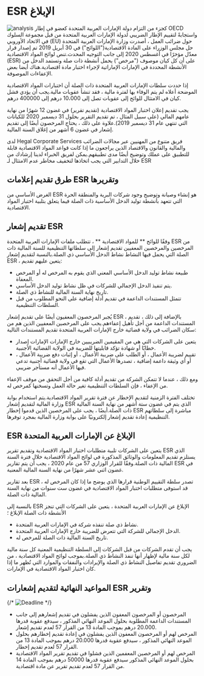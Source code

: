 # ESR الإبلاغ
![analysis](/blog/esr/1.png)
كجزء من التزام دولة الإمارات العربية المتحدة كعضو في إطار OECD واستجابةً لتقييم الإطار الضريبي لدولة الإمارات العربية المتحدة من قبل مجموعة السلوك في الاتحاد الأوروبي (EU) حول ضرائب العمل ، أصدرت وزارة الإمارات العربية المتحدة حل مجلس الوزراء على المادة الاقتصادية("اللوائح") في 30 أبريل 2019 تم إصدار قرار معدّل مؤخرًا في أغسطس 2020 إلى جانب التوجيه المحدث.تنص لوائح المواد الاقتصادية (ESR) على أن كل كيان موصوف ("مرخص") يحمل أنشطة ذات صلة وتستمد الدخل من الأنشطة المحددة في الإمارات الإماراتية لإجراء اختبار مادة اقتصادية.هناك أيضا بعض الإعفاءات الموصوفة.

إذا حددت سلطات الإمارات العربية المتحدة ذات الصلة أن اختبارات المواد الاقتصادية الموضحة أعلاه لم يتم الوفاء بها لفترة مالية ، فقد تنشأ عقوبات مالية.يجب أن يؤدي فشل كيان في الامتثال للوائح إلى عقوبات تصل إلى 10،000 درهم إلى 400000 درهم.

يجب تقديم إعلان اختبار المواد الاقتصادية (تقديم تقرير) في غضون 12 شهرًا من نهاية عامهم المالي (على سبيل المثال ، تم تقديم التقرير بحلول 31 ديسمبر 2020 للكيانات التي تنتهي عام 31 ديسمبر 2019).علاوة على ذلك ، يحتاج المرخصون أيضًا إلى تقديم إشعار في غضون 6 أشهر من إغلاق السنة المالية.

لدى Hegal Corporate Services فريق متنوع من المهنيين عبر مجالات الضرائب والمالية والقانون والاقتصاد الذين يراجعون ما إذا كانت قواعد المواد الاقتصادية قابلة للتطبيق على عملك وتوضيح أيضًا مدى تطبيقهم.يمكن لفريق الخبراء لدينا إرشادك من خلال التدابير التي يجب اتخاذها لتخفيف مخاطر عدم الامتثال لـ ESR

## طرق تقديم إعلامات ESR وتقريرها
الغرض الأساسي من ESR هو إنشاء وصيانة وتوضيح وجود شركات البرية والمنطقة الحرة التي تتعهد بأنشطة توليد الدخل الأساسية ذات الصلة فيما يتعلق بتلبية اختبار المواد الاقتصادية.
## تقديم إشعار ESR
وفقًا للوائح ** للمواد الاقتصادية ** ، تتطلب ملفات الإمارات العربية المتحدة ESR من المرخصين والمرخصين المعفيين تقديم إشعار إلى سلطاتها التنظيمية للسنة المالية ذات الصلة التي يحمل فيها النشاط نشاط الدخل الأساسي ذي الصلة.بالنسبة لتقديم إشعار ESR ، يتعين عليهم تقديم:

- طبيعة نشاط توليد الدخل الأساسي المعني الذي يقوم به المرخص له أو المرخص المعفاة.
- يتم تنفيذ الدخل الإجمالي للشركات في ظل نشاط توليد الدخل الأساسي.
- تاريخ نهاية السنة المالية للنشاط ذي الصلة.
- تتمثل المستندات الداعمة في تقديم أدلة إضافية على النحو المطلوب من قبل السلطات التنظيمية.

يُجبر المرخصون المعفيون أيضًا على تقديم إشعار ESR ، بالإضافة إلى ذلك ، تقديم المستندات الداعمة من أجل تأهيل إعفاءهم.يجب على المرخصين المعفيين الذين هم من سكان الضرائب في ولاية قضائية خارج الإمارات العربية المتحدة تقديم المستندات التالية:

- يتعين على الشركات التي هي من المقيمين الضريبيين خارج الإمارات الإمارات إصدار خطابًا أو شهادة تؤكد قابليتها للضريبة في الولاية القضائية الأجنبية.
- تقييم لضريبة الأعمال ، أو الطلب على ضريبة الأعمال ، أو إثبات دفع ضريبة الأعمال ، أو أي وثيقة داعمة إضافية ، تصدرها الأعمال التي تقع في ولاية قضائية أجنبية تدعي فيها الأعمال أنه مستأجر ضريبي.

ومع ذلك ، عندما لا تتمكن الشركة من تقديم أدلة كافية من أجل التحقق من موقف الإعفاء من الإعفاء ، فإن السلطات التنظيمية تغير حالة العمل وتسخنها كمرخص له.

تختلف الفترة الزمنية لتقديم الإخطار عن فترة تقرير المواد الاقتصادية.يتم استخدام بوابة وزارة المالية لتقديم إشعار ESR الذي يتم في غضون ستة أشهر من نهاية السنة المالية ذات الصلة.أيضًا ، يجب على المرخصين الذين قدموا إخطار ESR مباشرة إلى سلطاتهم التنظيمية إعادة تقديم إشعار إلكترونيًا على بوابة وزارة المالية بمجرد توفرها.
## ESR الإبلاغ عن الإمارات العربية المتحدة
يتعين على الشركات تلبية متطلبات اختبار المواد الاقتصادية وتقديم تقرير ESR الذي يستلزم تقديم المعلومات والوثائق المذكورة في لوائح المواد الاقتصادية خلال فترة السنة المالية ذات الصلة.وفقًا للقرار الوزاري 57 من عام 2020 ، يجب أن يتم تقارير ESR في غضون اثني عشر شهرًا من نهاية السنة المالية المعنية.

بعد تقارير ESR ، تصدر سلطة التقييم الوطنية قرارها الذي يوضح ما إذا كان المرخص له قد استوفى متطلبات اختبار المواد الاقتصادية في غضون ست سنوات من نهاية السنة المالية ذات الصلة.

بالنسبة إلى ESR الإبلاغ عن الإمارات العربية المتحدة ، يتعين على الشركات التي تنجز الأنشطة ذات الصلة الإبلاغ ؛

- نشاط ذي صلة تنفذه شركة في الإمارات العربية المتحدة.
- الدخل الإجمالي للشركة التي تتعرض للضريبة خارج الإمارات العربية المتحدة.
- تاريخ السنة المالية ذات الصلة للمرخص له.

يجب أن تقدم الشركات من قبل الشركات إلى السلطة التنظيمية المعنية كل سنة مالية لكل سنة مالية لإظهار أنها تنفذ النشاط ذي الصلة.بموجب لوائح المواد الاقتصادية ، من الضروري تقديم تفاصيل النشاط ذي الصلة والإيرادات والنفقات والموارد التي تُظهر ما إذا كان اختبار المواد الاقتصادية في الإمارات.

## المواعيد النهائية لتقديم إشعارات ESR وتقرير

{/* ![Deadline](/blog/esr/2.png) */}

- المرخصون أو المرخصون المعفون الذين يفشلون في تقديم إشعارهم إلى جانب المستندات الداعمة المطلوبة بحلول الموعد النهائي المذكور ، سيدفع عقوبة قدرها 20.000 درهم بموجب المادة 13 من القرار 57 لعدم تقديم إشعار.
- المرخص لهم أو المرخصون المعفون الذين يفشلون في إعادة تقديم إخطارهم بحلول الموعد النهائي المذكور ، سيدفع عقوبة قدرها 20.000 درهم بموجب المادة 13 من القرار 57 لعدم تقديم إخطار.
- المرخص لهم أو المرخصين المعفمين الذين فشلوا في تقديم تقرير المواد الاقتصادية بحلول الموعد النهائي المذكور سيدفع عقوبة قدرها 50000 درهم بموجب المادة 14 من القرار 57 لعدم تقديم تقرير عن مادة اقتصادية.